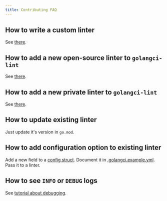 ```yaml
---
title: Contributing FAQ
---
```


## How to write a custom linter

See [there](/contributing/new-linters#how-to-write-a-custom-linter).

## How to add a new open-source linter to `golangci-lint`

See [there](/contributing/new-linters#how-to-add-a-public-linter-to-golangci-lint).

## How to add a new private linter to `golangci-lint`

See [there](/contributing/new-linters#how-to-add-a-private-linter-to-golangci-lint).

## How to update existing linter

Just update it's version in `go.mod`.

## How to add configuration option to existing linter

Add a new field to a [config struct](https://github.com/adits31/golangci-lint/blob/master/pkg/config/config.go).
Document it in [.golangci.example.yml](https://github.com/adits31/golangci-lint/blob/master/.golangci.example.yml).
Pass it to a linter.

## How to see `INFO` or `DEBUG` logs

See [tutorial about debugging](/contributing/debug/).
